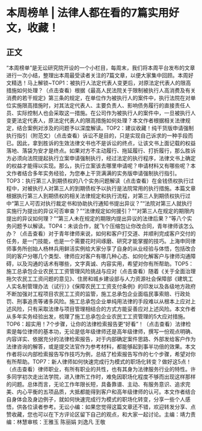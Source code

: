 # 本周榜单 | 法律人都在看的7篇实用好文，收藏！
## 正文
“本周榜单”是无讼研究院开设的一个小栏目，每周末，我们将本周平台发布的文章进行一次小结，整理出本周最受读者关注的7篇文章，以便大家集中回顾。本周好文精选！马上解锁~TOP1：被执行人法定代表人变更后，对原法定代表人的限高措施如何处理？（点击查看）根据《最高人民法院关于限制被执行人高消费及有关消费的若干规定》第三条的规定，在单位作为被执行人的案件中，执行法院在对单位实施限高措施时，对其法定代表人、主要负责人、影响债务履行的直接责任人员、实际控制人也会采取这一措施。在公司作为被执行人的案件中，一旦被执行人变更法定代表人，原法定代表人的限高措施如何处理？本文作者根据相关法律规定，结合案例对涉及的问题予以深度解读。TOP2：建议收藏！纯干货版申请强制执行指引（附范文）（点击查看）诉讼不是目的，只是实现自己诉求的一种手段而已。因此，拿到胜诉的生效法律文书也不是诉讼的终点，让该文书上面记载的权益落地、落袋为安才是终点。如果对方不主动履行、拖延履行、打折履行，那么胜诉方必须向法院提起执行立案申请强制执行，经过法定的执行程序，法律文书上确定的权益才能得以实现。那么，执行立案该去哪里申请呢？申请材料又有哪些呢？本文作者结合多年实务经验，为您奉上干货满满的实务版申请强制执行指引。TOP3：执行第三人到期债权的八个实务问题解读（点击查看）在金钱债权执行过程中，对被执行人对第三人的到期债权予以执行是法院常用的执行措施。本篇文章根据执行第三人到期债权的相关法律规定和执行流程，对第三人到期债权执行过中“第三人可否对执行裁定书和协助执行通知书提出异议？”“法院对第三人就执行实施行为提出的异议可否审查？”“法律规定如何援引？”“对第三人在规定的期限内提出的异议如何理？”“第三人未在规定的期限内提出异议的法律后果？”等八个实务问题予以解读。TOP4：未谈合作，就飞个压缩包让你改合同，青年律师该怎么办？（点击查看）对于青年律师来说，如何和客户打交道、并顺利完成客户交付的任务，是一门技能，也是一个需要花时间琢磨、研究才能掌握的技巧。上海申同律师事务所创始人杨林兵用鲜活实例给大家分享了自身的从业经验与体悟，包括改合同的客户分哪几个类型、律师应对客户有哪几种心态、如何化解客户与律师沟通障碍，以及沟通的话术有哪些，文字真诚、内容实用，希望对你有所帮助。TOP5：施工总承包企业农民工工资管理风险挑战与应对（点击查看）随着《关于全面治理拖欠农民工工资问题的意见》、住房和城乡建设部与人力资源社会保障部《建筑工人实名制管理办法（试行）》《保障农民工工资支付条例》的印发以及各级地方政府不断加强对工程项目农民工工资的监管，施工总承包企业面临民事索赔、行政处罚、刑事追责等诸多风险。施工总承包企业单纯用法律的手段难以从根本上应对上述风险，只有采取法律与项目管理相结合的方式方能妥善应对上述风险。本文作者从多年实务经验出发，梳理了施工总承包企业农民工工资管理的5大应对措施。TOP6：超实用！7个步骤，让你的法律检索报告更“好看”！（点击查看）法律检索是每位律师的基本功，无论是低年级律师还是高年级律师，撰写一份观点明确、内容详实、依据充分的法律检索报告，对于内部确定案件思路、外部发给客户作为法律咨询的解答，或是提交法官作为参考材料，都能够起到事半功倍的效果。本文作者将以内部检索报告写作技巧为例，总结了检索报告写作的七个步骤，希望对你有所帮助。TOP7：新人律师如何快速完成行为模式的职场化转变？做好这5点！（点击查看）律师职业，有所有职业的共性，也有其身为法律服务行业的特性。许多同学初次走出法学院，进入律所工作时，难免因职场化程度不够而出现这样那样的问题。总体而言，无论工作年限长短，具备靠谱、主动、有服务意识、追求完美、内心平衡的五项品质，大抵都能得到客户和高年级律师的认可。本文作者结合自身体会及身边例子，就如何快速完成行为模式的职场化转变，分享一些个人感悟，供各位读者参考。无讼小编：如果您觉得这篇文章还不错，欢迎转发分享、点赞收藏，您也可以在下方评论区留下自己的观点，和大家一起讨论。主编：靖力责编：林慧审核：王雅玉 陈丽娟 刘逸凡 王敬